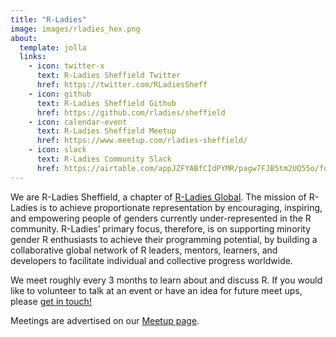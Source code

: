 ```yaml
---
title: "R-Ladies"
image: images/rladies_hex.png
about:
  template: jolla
  links:
    - icon: twitter-x
      text: R-Ladies Sheffield Twitter
      href: https://twitter.com/RLadiesSheff
    - icon: github
      text: R-Ladies Sheffield Github
      href: https://github.com/rladies/sheffield
    - icon: calendar-event
      text: R-Ladies Sheffield Meetup
      href: https://www.meetup.com/rladies-sheffield/
    - icon: slack
      text: R-Ladies Community Slack
      href: https://airtable.com/appJZFYABfCIdPYMR/pagw7FJB5tm2UQ55o/form
---
```

::: {style="text-align: left;"}
We are R-Ladies Sheffield, a chapter of [R-Ladies Global](https://rladies.org/). The mission of R-Ladies is to achieve
proportionate representation by encouraging, inspiring, and empowering people of genders currently under-represented in
the R community. R-Ladies’ primary focus, therefore, is on supporting minority gender R enthusiasts to achieve their
programming potential, by building a collaborative global network of R leaders, mentors, learners, and developers to
facilitate individual and collective progress worldwide.

We meet roughly every 3 months to learn about and discuss R. If you would like to volunteer to talk at an event or have
an idea for future meet ups, please [get in touch!](mailto:sheffield@rladies.org)

Meetings are advertised on our [Meetup page](https://www.meetup.com/rladies-sheffield/).
:::
